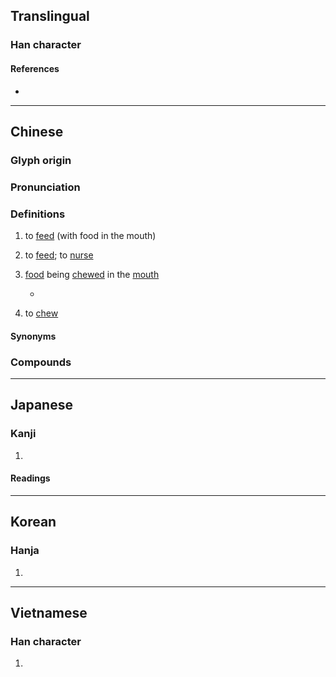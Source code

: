 {{character info}}
==Translingual==

===Han character===
{{Han char|rn=30|rad=口|as=07|sn=10|four=63027|canj=RIJB|ids=⿰口甫}}

====References====
* {{Han ref|kx=0191.110|dkj=03676|dj=0410.240|hdz=10626.070|uh=54FA|ud=21754|bh=ADF7|bd=44535}}

----

==Chinese==
{{zh-forms|alt=[[餔]], [[𫗦]], [[晡]], [[䊇]]}}

===Glyph origin===
{{Han etym}}

===Pronunciation===
{{zh-pron
|m=bǔ,pǔ,bù,2nb=variant in Taiwan,3nb=variant in Taiwan
|c=bou6,bou1
|h=pfs=
|md=
|mn=pō͘/zz:pó͘
|mn-t=bu6/bou7
|mn-t_note=bu6 - literary; bou7 - vernacular ("to chew")
|w=
|mc=y
|oc=y
|cat=v,n
}}

===Definitions===
{{zh-hanzi}}

# {{lb|zh|literary|of birds}} to [[feed]] (with food in the mouth)
# to [[feed]]; to [[nurse]]
# {{lb|zh|literary}} [[food]] being [[chew]]ed in the [[mouth]]
#* {{zh-x|夫 ^赫胥氏 之 時，民 居 不知 所 為{wéi}，行 不知 所 之，含哺 而 熙，鼓腹 而 遊，民 能 以 此 矣。|In the time of (the Di) He-xu, the people occupied their dwellings without knowing what they were doing, and walked out without knowing where they were going. They filled their mouths with food and were glad; they slapped their stomachs to express their satisfaction. This was all the ability which they possessed.|ref=Zhuangzi}}
# {{lb|zh|Min Bei|Min Nan}} to [[chew]]

====Synonyms====
{{zh-dial|嚼}}

===Compounds===
{{zh-der|哺乳綱|哺乳動物|哺養|吐哺捉髮|哺乳類|慈烏反哺|反哺|哺鷇|嗷嗷待哺|周公吐哺|慈烏返哺|哺育袋|吐哺待賢|哺食|哺雞|哺坊|哺乳|咽哺|哺乳器|含哺鼓腹|吐哺握髮|吐哺|哺育|乳哺|撮哺|握髮吐哺|烏哺|鼓腹含哺|輟食吐哺|返哺}}

----

==Japanese==

===Kanji===
{{ja-kanji|grade=c|rs=口07}}

# {{rfdef|ja|sort=口07}}

====Readings====
{{ja-readings
|goon=ぶ
|kanon=ほ
|kun=ふく-む, はぐく-む
}}

----

==Korean==

===Hanja===
{{ko-hanja|hangeul=포|rv=po|mr=p'o}}

# {{rfdef|ko|sort=口07}}

----

==Vietnamese==

===Han character===
{{vi-readings|reading=bộ, phô, bô, bu, bú, bụ, pho, phò|rs=口07}}

# {{rfdef|vi|sort=口07}}